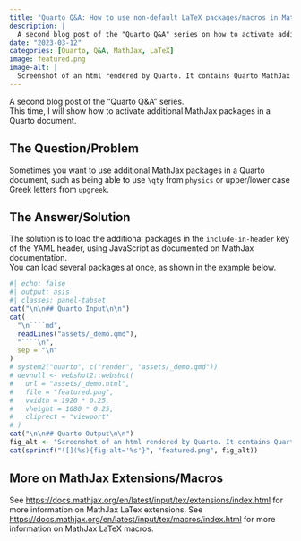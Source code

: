 ```yaml
---
title: "Quarto Q&A: How to use non-default LaTeX packages/macros in MathJax?"
description: |
  A second blog post of the "Quarto Q&A" series on how to activate additional MathJax packages in a Quarto document.
date: "2023-03-12"
categories: [Quarto, Q&A, MathJax, LaTeX]
image: featured.png
image-alt: |
  Screenshot of an html rendered by Quarto. It contains Quarto MathJax as a title, followed by an equation of rank bold upper sigma.
---
```


A second blog post of the "Quarto Q&A" series.  
This time, I will show how to activate additional MathJax packages in a Quarto document.

## The Question/Problem

Sometimes you want to use additional MathJax packages in a Quarto document, such as being able to use `\qty` from `physics` or upper/lower case Greek letters from `upgreek`.

## The Answer/Solution

The solution is to load the additional packages in the `include-in-header` key of the YAML header, using JavaScript as documented on MathJax documentation.  
You can load several packages at once, as shown in the example below.

```r
#| echo: false
#| output: asis
#| classes: panel-tabset
cat("\n\n## Quarto Input\n\n")
cat(
  "\n````md",
  readLines("assets/_demo.qmd"),
  "````\n",
  sep = "\n"
)
# system2("quarto", c("render", "assets/_demo.qmd"))
# devnull <- webshot2::webshot(
#   url = "assets/_demo.html",
#   file = "featured.png",
#   vwidth = 1920 * 0.25,
#   vheight = 1080 * 0.25,
#   cliprect = "viewport"
# )
cat("\n\n## Quarto Output\n\n")
fig_alt <- "Screenshot of an html rendered by Quarto. It contains Quarto MathJax as a title, followed by an equation of rank bold upper sigma."
cat(sprintf("![](%s){fig-alt='%s'}", "featured.png", fig_alt))
```

## More on MathJax Extensions/Macros

See <https://docs.mathjax.org/en/latest/input/tex/extensions/index.html> for more information on MathJax LaTex extensions.
See <https://docs.mathjax.org/en/latest/input/tex/macros/index.html> for more information on MathJax LaTeX macros.
